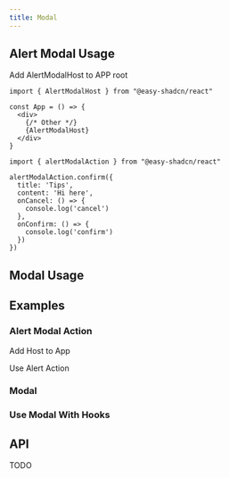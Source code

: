 ```yaml
---
title: Modal
---
```


## Alert Modal Usage

Add AlertModalHost to APP root

```tsx
import { AlertModalHost } from "@easy-shadcn/react"

const App = () => {
  <div>
    {/* Other */}
    {AlertModalHost}
  </div>
}
```

```tsx
import { alertModalAction } from "@easy-shadcn/react"

alertModalAction.confirm({
  title: 'Tips',
  content: 'Hi here',
  onCancel: () => {
    console.log('cancel')
  },
  onConfirm: () => {
    console.log('confirm')
  })
})
```

## Modal Usage

## Examples

### Alert Modal Action

Add Host to App

<ExamplePreview name="alert-modal-host" />

Use Alert Action

<ExamplePreview name="alert-modal-action" />

### Modal

<ExamplePreview name="modal-demo" />

### Use Modal With Hooks

<ExamplePreview name="modal-hooks-demo" />

## API

TODO

